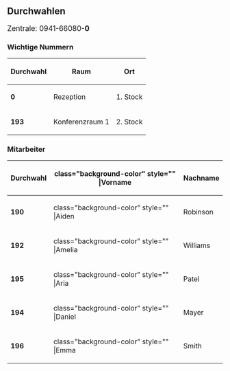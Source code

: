 ==Durchwahlen==
<big> Zentrale: 0941-66080-'''0'''</big>

===Wichtige Nummern===
{| class="wikitable small" style="width:100%;"
! style="width:60px;" |Durchwahl
! class="background-color" |Raum
!Ort
|-
|'''0'''
|Rezeption
|1.  Stock
|-
| style="width:60px;" class="background-color" |'''193'''
| class="background-color" |Konferenzraum 1
|2. Stock
|}

===Mitarbeiter===
{| class="sortable wikitable" style="width:100%;" 
|-
! style="width:60px;" class="background-color" |Durchwahl
! class="background-color" style="" |Vorname
!Nachname
|-
| style="width:60px;" class="background-color" |'''190'''
| class="background-color" style="" |Aiden
|Robinson
|-
| style="width:60px;" class="background-color" |'''192'''
| class="background-color" style="" |Amelia
|Williams
|-
| style="width:60px;" class="background-color" |'''195'''
| class="background-color" style="" |Aria
|Patel
|-
| style="width:60px;" class="background-color" |'''194'''
| class="background-color" style="" |Daniel
|Mayer
|-
| style="width:60px;" class="background-color" |'''196'''
| class="background-color" style="" |Emma
|Smith
|}